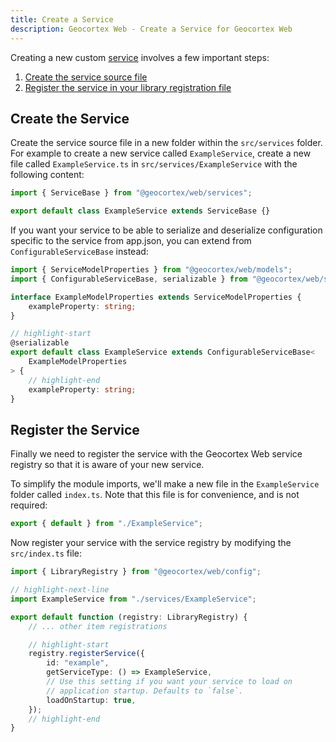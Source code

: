 ```yaml
---
title: Create a Service
description: Geocortex Web - Create a Service for Geocortex Web
---
```


Creating a new custom [service](concepts-components-services.mdx#services) involves a few important steps:

1. [Create the service source file](#create-the-service)
1. [Register the service in your library registration file](#register-the-service)

## Create the Service

Create the service source file in a new folder within the `src/services` folder. For example to create a new service called `ExampleService`, create a new file called `ExampleService.ts` in `src/services/ExampleService` with the following content:

```ts title="src/services/ExampleService.ts"
import { ServiceBase } from "@geocortex/web/services";

export default class ExampleService extends ServiceBase {}
```

If you want your service to be able to serialize and deserialize configuration specific to the service from app.json, you can extend from `ConfigurableServiceBase` instead:

```ts title="src/services/ExampleService.ts"
import { ServiceModelProperties } from "@geocortex/web/models";
import { ConfigurableServiceBase, serializable } from "@geocortex/web/services";

interface ExampleModelProperties extends ServiceModelProperties {
    exampleProperty: string;
}

// highlight-start
@serializable
export default class ExampleService extends ConfigurableServiceBase<
    ExampleModelProperties
> {
    // highlight-end
    exampleProperty: string;
}
```

## Register the Service

Finally we need to register the service with the Geocortex Web service registry so that it is aware of your new service.

To simplify the module imports, we'll make a new file in the `ExampleService` folder called `index.ts`. Note that this file is for convenience, and is not required:

```ts title="src/services/ExampleService/index.ts"
export { default } from "./ExampleService";
```

Now register your service with the service registry by modifying the `src/index.ts` file:

```ts title="src/index.ts"
import { LibraryRegistry } from "@geocortex/web/config";

// highlight-next-line
import ExampleService from "./services/ExampleService";

export default function (registry: LibraryRegistry) {
    // ... other item registrations

    // highlight-start
    registry.registerService({
        id: "example",
        getServiceType: () => ExampleService,
        // Use this setting if you want your service to load on
        // application startup. Defaults to `false`.
        loadOnStartup: true,
    });
    // highlight-end
}
```
